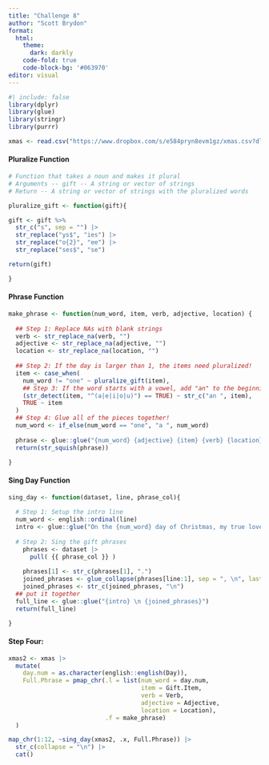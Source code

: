 ```yaml
---
title: "Challenge 8"
author: "Scott Brydon"
format: 
  html: 
    theme:
      dark: darkly
    code-fold: true
    code-block-bg: '#063970'
editor: visual
---
```


```r
#| include: false
library(dplyr)
library(glue)
library(stringr)
library(purrr)

xmas <- read.csv("https://www.dropbox.com/s/e584pryn8evm1gz/xmas.csv?dl=1")
```

#### Pluralize Function

```r
# Function that takes a noun and makes it plural
# Arguments -- gift -- A string or vector of strings
# Return -- A string or vector of strings with the pluralized words

pluralize_gift <- function(gift){

gift <- gift %>%
  str_c("s", sep = "") |> 
  str_replace("ys$", "ies") |> 
  str_replace("o{2}", "ee") |> 
  str_replace("ses$", "se")

return(gift)

}
```

#### Phrase Function

```r
make_phrase <- function(num_word, item, verb, adjective, location) {
  
  ## Step 1: Replace NAs with blank strings
  verb <- str_replace_na(verb, "")
  adjective <- str_replace_na(adjective, "")
  location <- str_replace_na(location, "")
  
  ## Step 2: If the day is larger than 1, the items need pluralized! 
  item <- case_when(
    num_word != "one" ~ pluralize_gift(item),
    ## Step 3: If the word starts with a vowel, add "an" to the beginning
    (str_detect(item, "^(a|e|i|o|u)") == TRUE) ~ str_c("an ", item),
    TRUE ~ item
  )
  ## Step 4: Glue all of the pieces together!
  num_word <- if_else(num_word == "one", "a ", num_word)
  
  phrase <- glue::glue("{num_word} {adjective} {item} {verb} {location}")
  return(str_squish(phrase))

}
```

#### Sing Day Function

```r
sing_day <- function(dataset, line, phrase_col){
  
  # Step 1: Setup the intro line
  num_word <- english::ordinal(line)
  intro <- glue::glue("On the {num_word} day of Christmas, my true love gave to me:")
  
  # Step 2: Sing the gift phrases
    phrases <- dataset |>
      pull( {{ phrase_col }} )
    
    phrases[1] <- str_c(phrases[1], ".")
    joined_phrases <- glue_collapse(phrases[line:1], sep = ", \n", last = ", and \n")
    joined_phrases <- str_c(joined_phrases, "\n")
  ## put it together
  full_line <- glue::glue("{intro} \n {joined_phrases}") 
  return(full_line)

}
```

#### Step Four:

```r
xmas2 <- xmas |>
  mutate(
    day.num = as.character(english::english(Day)), 
    Full.Phrase = pmap_chr(.l = list(num_word = day.num, 
                                     item = Gift.Item, 
                                     verb = Verb, 
                                     adjective = Adjective, 
                                     location = Location), 
                           .f = make_phrase)
  )

map_chr(1:12, ~sing_day(xmas2, .x, Full.Phrase)) |>
  str_c(collapse = "\n") |>
  cat()
```
